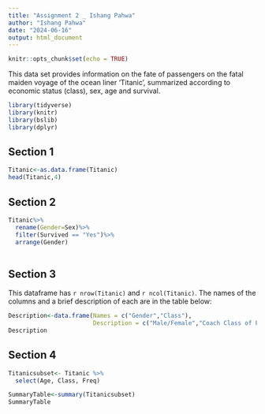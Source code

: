 ```yaml
---
title: "Assignment 2 _ Ishang Pahwa"
author: "Ishang Pahwa"
date: "2024-06-16"
output: html_document
---
```


```r
knitr::opts_chunk$set(echo = TRUE)
```

This data set provides information on the fate of passengers on the fatal maiden voyage of the ocean liner ‘Titanic’, summarized according to economic status (class), sex, age and survival.

```r
library(tidyverse)
library(knitr)
library(bslib)
library(dplyr)
```

## Section 1
```r
Titanic<-as.data.frame(Titanic)
head(Titanic,4)
```

## Section 2

```r
Titanic%>%
  rename(Gender=Sex)%>%
  filter(Survived == "Yes")%>%
  arrange(Gender)
  
```
## Section 3

This dataframe has `r nrow(Titanic)` and `r ncol(Titanic)`. The names of the columns and a brief description of each are in the table below:

```r
Description<-data.frame(Names = c("Gender","Class"),
                        Description = c("Male/Female","Coach Class of Passenger"))
Description
```
## Section 4

```r
Titanicsubset<- Titanic %>% 
  select(Age, Class, Freq)

```

```r
SummaryTable<-summary(Titanicsubset)
SummaryTable

```